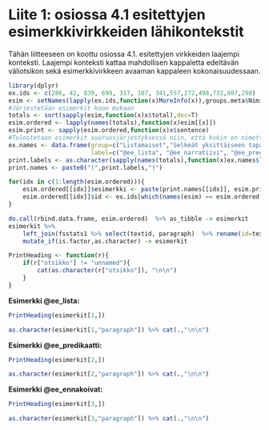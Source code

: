 # Liite 1: osiossa 4.1 esitettyjen esimerkkivirkkeiden lähikontekstit

Tähän liitteeseen on koottu osiossa 4.1. esitettyjen virkkeiden laajempi
konteksti. Laajempi konteksti kattaa mahdollisen kappaletta edeltävän 
väliotsikon sekä esimerkkivirkkeen avaaman kappaleen kokonaisuudessaan.

```r

library(dplyr)
ex.ids <- c(286, 42, 839, 699, 317, 107, 341,557,272,498,732,807,298)
esim <- setNames(lapply(ex.ids,function(x)MoreInfo(x)),groups.meta$Nimi)
#Järjestetään esimerkit koon mukaan
totals <- sort(sapply(esim,function(x)x$total),dec=T)
esim.ordered <- lapply(names(totals),function(x)esim[[x]])
esim.print <- sapply(esim.ordered,function(x)x$sentence)
#Tulostetaan esimerkit suuruusjärjestyksessä niin, että kukin on nimetty loogisesti
ex.names <- data.frame(group=c("Listamaiset","Selkeät yksittäiseen tapahtumaan keskittyvät narratiivit","asuin paikassa x","pari sanaa asumisesta","Linkki","yleistys","Ennakoivat","ennakoivien ja predikoivien välimaasto","oma kokemus","Yliopisto (maggy) tarjosi","Suurin osa opiskelijoista","Kontrasti","asunnon ja asumisen staattinen kuvailu"),
                       label=c("@ee_lista", "@ee_narratiivi", "@ee_predikaatti", "@ee_parisanaa", "@ee_linkki", "@ee_yleistys", "@ee_ennakoivat", "@ee_valimaasto", "@ee_omakokemus", "@ee_maggytarjosi", "@ee_suurionsa", "@ee_kontrasti", "@ee_staattinen"))
print.labels <- as.character(sapply(names(totals),function(x)ex.names$label[ex.names$group==x]))
print.names <- paste0("(",print.labels,")")

for(idx in c(1:length(esim.ordered))){
    esim.ordered[[idx]]$esimerkki <- paste(print.names[[idx]], esim.print[[idx]])
    esim.ordered[[idx]]$id <- ex.ids[which(names(esim) == esim.ordered[[idx]]$group)]
}

do.call(rbind.data.frame, esim.ordered)  %>% as_tibble -> esimerkit
esimerkit %>% 
    left_join(fsstats1 %>% select(textid, paragraph)  %>% rename(id=textid), by=c("id")) %>% 
    mutate_if(is.factor,as.character) -> esimerkit

PrintHeading <- function(r){
    if(r["otsikko"] != "unnamed"){
        cat(as.character(r["otsikko"]), "\n\n")
    }
}

```

**Esimerkki @ee_lista:**


```r

PrintHeading(esimerkit[1,])

as.character(esimerkit[1,"paragraph"]) %>% cat(.,"\n\n")

```



**Esimerkki @ee_predikaatti:**


```r

PrintHeading(esimerkit[2,])

as.character(esimerkit[2,"paragraph"]) %>% cat(.,"\n\n")

```



**Esimerkki @ee_ennakoivat:**


```r

PrintHeading(esimerkit[3,])

as.character(esimerkit[3,"paragraph"]) %>% cat(.,"\n\n")

```






